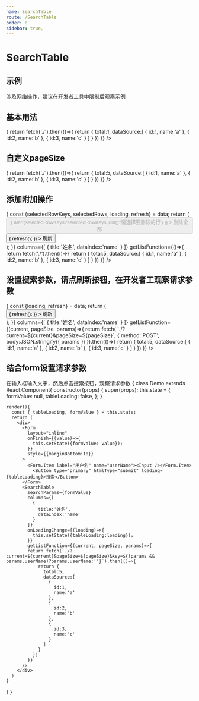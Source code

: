 ```yaml
---
name: SearchTable
route: /SearchTable
order: 0
sidebar: true,
---
```



# SearchTable


## 示例
涉及网络操作，建议在开发者工具中限制后观察示例

## 基本用法
<Playground>
  <SearchTable 
    columns={[
      {
        title:'姓名',
        dataIndex:'name'
      }
    ]}
    getListFunction={()=>{
     return fetch('./').then(()=>{
        return {
          total:1,
          dataSource:[
            {
              id:1,
              name:'a'
            },
            {
              id:2,
              name:'b'
            },
            {
              id:3,
              name:'c'
            }
          ]
      }
     })
    }}
  />
</Playground>


## 自定义pageSize
<Playground>
  <SearchTable 
    pageSize={2}
    columns={[
      {
        title:'姓名',
        dataIndex:'name'
      }
    ]}
    getListFunction={()=>{
     return fetch('./').then(()=>{
        return {
          total:5,
          dataSource:[
            {
              id:1,
              name:'a'
            },
            {
              id:2,
              name:'b'
            },
            {
              id:3,
              name:'c'
            }
          ]
      }
     })
    }}
  />
</Playground>


## 添加附加操作
<Playground>
  <SearchTable
    selectedEnable
    renderExtra={(data)=>{
      const {selectedRowKeys, selectedRows, loading, refresh} = data;
      return (
        <div style={{padding:'10px 0'}}>
          <Button 
            disabled={!selectedRowKeys || !selectedRowKeys.length}
            style={{marginRight:10}}
            loading={loading} 
            type="danger"
            onClick={()=>{
              alert(selectedRowKeys?selectedRowKeys.join():'请选择要删除的行')
            }}
            >
              删除全部
          </Button>
          <Button 
            loading={loading} 
            onClick={()=>{
              refresh();
            }}
          >
            刷新
          </Button>
        </div>
      );
    }}
    columns={[
      {
        title:'姓名',
        dataIndex:'name'
      }
    ]}
    getListFunction={()=>{
     return fetch('./').then(()=>{
        return {
          total:5,
          dataSource:[
            {
              id:1,
              name:'a'
            },
            {
              id:2,
              name:'b'
            },
            {
              id:3,
              name:'c'
            }
          ]
      }
     })
    }}
  />
</Playground>

## 设置搜索参数，请点刷新按钮，在开发者工观察请求参数
<Playground>
  <SearchTable
    searchParams={{x:1,y:2}}
    renderExtra={(data)=>{
      const {loading, refresh} = data;
      return (
        <div style={{padding:'10px 0'}}>
          <Button 
            loading={loading} 
            onClick={()=>{
              refresh();
            }}
          >
            刷新
          </Button>
        </div>
      );
    }}
    columns={[
      {
        title:'姓名',
        dataIndex:'name'
      }
    ]}
    getListFunction={(current, pageSize, params)=>{
     return fetch(
       `./?current=${current}&pageSize=${pageSize}`, 
        {
          method:'POST', 
          body:JSON.stringify({
            params
          })
        }).then(()=>{
        return {
          total:5,
          dataSource:[
            {
              id:1,
              name:'a'
            },
            {
              id:2,
              name:'b'
            },
            {
              id:3,
              name:'c'
            }
          ]
      }
     })
    }}
  />
</Playground>

## 结合form设置请求参数

在输入框输入文字，然后点击搜索按钮，观察请求参数
<Playground>
{
  class Demo extends React.Component{
    constructor(props) {
      super(props);
      this.state = {
        formValue: null,
        tableLoading: false,
      };
    }

    render(){
      const { tableLoading, formValue } = this.state;
      return (
        <div>
          <Form 
            layout="inline"
            onFinish={(value)=>{
              this.setState({formValue: value});
            }}
            style={{marginBottom:10}}
          >
            <Form.Item label="用户名" name="userName"><Input /></Form.Item>
              <Button type="primary" htmlType="submit" loading={tableLoading}>搜索</Button>
          </Form>
          <SearchTable
            searchParams={formValue}
            columns={[
              {
                title:'姓名',
                dataIndex:'name'
              }
            ]}
            onLoadingChange={(loading)=>{
              this.setState({tableLoading:loading});
            }}
            getListFunction={(current, pageSize, params)=>{
            return fetch(`./?current=${current}&pageSize=${pageSize}&key=${(params && params.userName)?params.userName:''}`).then(()=>{
                return {
                  total:5,
                  dataSource:[
                    {
                      id:1,
                      name:'a'
                    },
                    {
                      id:2,
                      name:'b'
                    },
                    {
                      id:3,
                      name:'c'
                    }
                  ]
                }
              })
            }}
          />
        </div>
      )
    }
  }
}
</Playground>